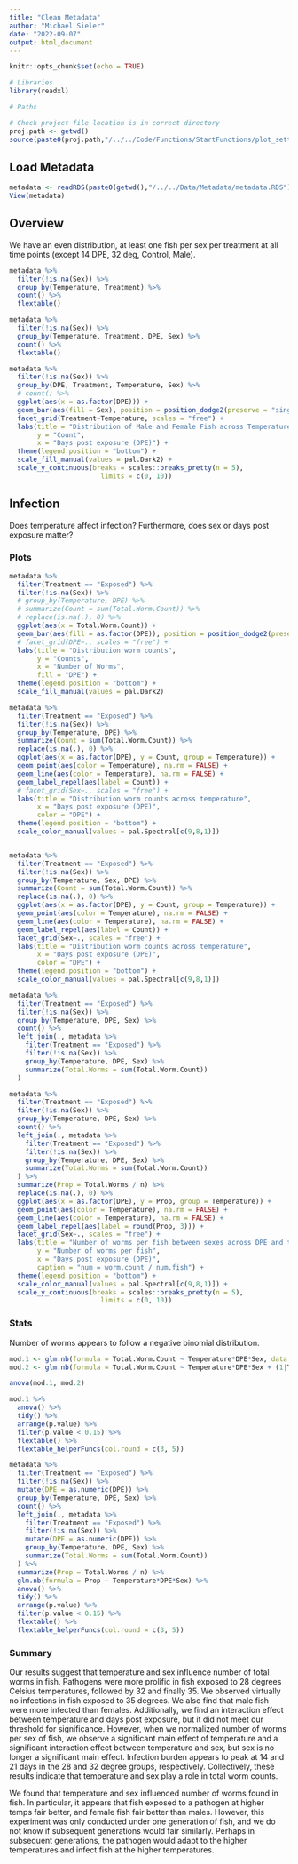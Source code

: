 ```yaml
---
title: "Clean Metadata"
author: "Michael Sieler"
date: "2022-09-07"
output: html_document
---
```


```r
knitr::opts_chunk$set(echo = TRUE)

# Libraries
library(readxl)

# Paths

# Check project file location is in correct directory
proj.path <- getwd()
source(paste0(proj.path,"/../../Code/Functions/StartFunctions/plot_settings.R"))

```


## Load Metadata

```r

metadata <- readRDS(paste0(getwd(),"/../../Data/Metadata/metadata.RDS"))
View(metadata)

```


## Overview

We have an even distribution, at least one fish per sex per treatment at all time points (except 14 DPE, 32 deg, Control, Male).

```r

metadata %>% 
  filter(!is.na(Sex)) %>%
  group_by(Temperature, Treatment) %>%
  count() %>%
  flextable()

metadata %>% 
  filter(!is.na(Sex)) %>%
  group_by(Temperature, Treatment, DPE, Sex) %>%
  count() %>%
  flextable()

metadata %>% 
  filter(!is.na(Sex)) %>%
  group_by(DPE, Treatment, Temperature, Sex) %>%
  # count() %>%
  ggplot(aes(x = as.factor(DPE))) +
  geom_bar(aes(fill = Sex), position = position_dodge2(preserve = "single")) +
  facet_grid(Treatment~Temperature, scales = "free") +
  labs(title = "Distribution of Male and Female Fish across Temperature and Treatment",
       y = "Count",
       x = "Days post exposure (DPE)") +
  theme(legend.position = "bottom") + 
  scale_fill_manual(values = pal.Dark2) +
  scale_y_continuous(breaks = scales::breaks_pretty(n = 5), 
                       limits = c(0, 10))

```

## Infection

Does temperature affect infection? Furthermore, does sex or days post exposure matter?


### Plots

```r

metadata %>%
  filter(Treatment == "Exposed") %>%
  filter(!is.na(Sex)) %>% 
  # group_by(Temperature, DPE) %>%
  # summarize(Count = sum(Total.Worm.Count)) %>%
  # replace(is.na(.), 0) %>%
  ggplot(aes(x = Total.Worm.Count)) +
  geom_bar(aes(fill = as.factor(DPE)), position = position_dodge2(preserve = "single")) +
  # facet_grid(DPE~., scales = "free") +
  labs(title = "Distribution worm counts",
       y = "Counts",
       x = "Number of Worms",
       fill = "DPE") +
  theme(legend.position = "bottom") + 
  scale_fill_manual(values = pal.Dark2)

```


```r

metadata %>%
  filter(Treatment == "Exposed") %>%
  filter(!is.na(Sex)) %>% 
  group_by(Temperature, DPE) %>%
  summarize(Count = sum(Total.Worm.Count)) %>% 
  replace(is.na(.), 0) %>%
  ggplot(aes(x = as.factor(DPE), y = Count, group = Temperature)) +
  geom_point(aes(color = Temperature), na.rm = FALSE) +
  geom_line(aes(color = Temperature), na.rm = FALSE) +
  geom_label_repel(aes(label = Count)) +
  # facet_grid(Sex~., scales = "free") +
  labs(title = "Distribution worm counts across temperature",
       x = "Days post exposure (DPE)",
       color = "DPE") +
  theme(legend.position = "bottom") + 
  scale_color_manual(values = pal.Spectral[c(9,8,1)])


metadata %>%
  filter(Treatment == "Exposed") %>%
  filter(!is.na(Sex)) %>% 
  group_by(Temperature, Sex, DPE) %>%
  summarize(Count = sum(Total.Worm.Count)) %>% 
  replace(is.na(.), 0) %>%
  ggplot(aes(x = as.factor(DPE), y = Count, group = Temperature)) +
  geom_point(aes(color = Temperature), na.rm = FALSE) +
  geom_line(aes(color = Temperature), na.rm = FALSE) +
  geom_label_repel(aes(label = Count)) +
  facet_grid(Sex~., scales = "free") +
  labs(title = "Distribution worm counts across temperature",
       x = "Days post exposure (DPE)",
       color = "DPE") +
  theme(legend.position = "bottom") + 
  scale_color_manual(values = pal.Spectral[c(9,8,1)])


```


```r
metadata %>%
  filter(Treatment == "Exposed") %>%
  filter(!is.na(Sex)) %>% 
  group_by(Temperature, DPE, Sex) %>%
  count() %>%
  left_join(., metadata %>%
    filter(Treatment == "Exposed") %>%
    filter(!is.na(Sex)) %>% 
    group_by(Temperature, DPE, Sex) %>%
    summarize(Total.Worms = sum(Total.Worm.Count))
  ) 
```


```r

metadata %>%
  filter(Treatment == "Exposed") %>%
  filter(!is.na(Sex)) %>% 
  group_by(Temperature, DPE, Sex) %>%
  count() %>%
  left_join(., metadata %>%
    filter(Treatment == "Exposed") %>%
    filter(!is.na(Sex)) %>% 
    group_by(Temperature, DPE, Sex) %>%
    summarize(Total.Worms = sum(Total.Worm.Count))
  ) %>%
  summarize(Prop = Total.Worms / n) %>% 
  replace(is.na(.), 0) %>%
  ggplot(aes(x = as.factor(DPE), y = Prop, group = Temperature)) +
  geom_point(aes(color = Temperature), na.rm = FALSE) +
  geom_line(aes(color = Temperature), na.rm = FALSE) +
  geom_label_repel(aes(label = round(Prop, 3))) +
  facet_grid(Sex~., scales = "free") +
  labs(title = "Number of worms per fish between sexes across DPE and temperature",
       y = "Number of worms per fish", 
       x = "Days post exposure (DPE)",
       caption = "num = worm.count / num.fish") +
  theme(legend.position = "bottom") + 
  scale_color_manual(values = pal.Spectral[c(9,8,1)]) +
  scale_y_continuous(breaks = scales::breaks_pretty(n = 5), 
                       limits = c(0, 10))


```




### Stats

Number of worms appears to follow a negative binomial distribution. 

```r

mod.1 <- glm.nb(formula = Total.Worm.Count ~ Temperature*DPE*Sex, data = metadata) 
mod.2 <- glm.nb(formula = Total.Worm.Count ~ Temperature*DPE*Sex + (1|Tank.ID), data = metadata) 

anova(mod.1, mod.2)

mod.1 %>%
  anova() %>% 
  tidy() %>% 
  arrange(p.value) %>%
  filter(p.value < 0.15) %>%
  flextable() %>%
  flextable_helperFuncs(col.round = c(3, 5))

```



```r

metadata %>%
  filter(Treatment == "Exposed") %>%
  filter(!is.na(Sex)) %>% 
  mutate(DPE = as.numeric(DPE)) %>%
  group_by(Temperature, DPE, Sex) %>%
  count() %>%
  left_join(., metadata %>%
    filter(Treatment == "Exposed") %>%
    filter(!is.na(Sex)) %>% 
    mutate(DPE = as.numeric(DPE)) %>%
    group_by(Temperature, DPE, Sex) %>%
    summarize(Total.Worms = sum(Total.Worm.Count))
  ) %>%
  summarize(Prop = Total.Worms / n) %>%
  glm.nb(formula = Prop ~ Temperature*DPE*Sex) %>% 
  anova() %>% 
  tidy() %>% 
  arrange(p.value) %>%
  filter(p.value < 0.15) %>%
  flextable() %>%
  flextable_helperFuncs(col.round = c(3, 5))

```





### Summary

Our results suggest that temperature and sex influence number of total worms in fish. Pathogens were more prolific in fish exposed to 28 degrees Celsius temperatures, followed by 32 and finally 35. We observed virtually no infections in fish exposed to 35 degrees. We also find that male fish were more infected than females. Additionally, we find an interaction effect between temperature and days post exposure, but it did not meet our threshold for significance. However, when we normalized number of worms per sex of fish, we observe a significant main effect of temperature and a significant interaction effect between temperature and sex, but sex is no longer a significant main effect. Infection burden appears to peak at 14 and 21 days in the 28 and 32 degree groups, respectively. Collectively, these results indicate that temperature and sex play a role in total worm counts. 

We found that temperature and sex influenced number of worms found in fish. In particular, it appears that fish exposed to a pathogen at higher temps fair better, and female fish fair better than males. However, this experiment was only conducted under one generation of fish, and we do not know if subsequent generations would fair similarly. Perhaps in subsequent generations, the pathogen would adapt to the higher temperatures and infect fish at the higher temperatures. 